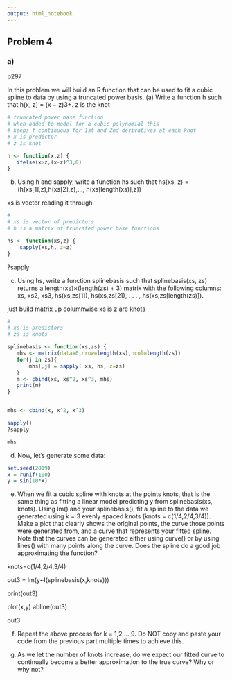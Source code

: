 ```yaml
---
output: html_notebook
---
```


## Problem 4



### a)

p297

In this problem we will build an R function that can be used to fit a cubic spline to data by using a truncated power basis.
(a) Write a function h such that h(x, z) = (x − z)3+.
z is the knot

```r
# truncated power base function
# when added to model for a cubic polynomial this
# keeps f continuous for 1st and 2nd derivatives at each knot
# x is predictor
# z is knot

h <- function(x,z) {
   ifelse(x>z,(x-z)^3,0)
}

```

(b) Using h and sapply, write a function hs such that hs(xs, z) =
       (h(xs[1],z),h(xs[2],z),..., h(xs[length(xs)],z))

xs is vector reading it through

```r
# 
# xs is vector of predictors
# h is a matrix of truncated power base functions

hs <- function(xs,z) {
    sapply(xs,h, z=z)
}
```
?sapply

(c) Using hs, write a function splinebasis such that splinebasis(xs, zs) returns a length(xs)×(length(zs) + 3) matrix with the following columns:
xs, xs2, xs3, hs(xs,zs[1]), hs(xs,zs[2]), . . . , hs(xs,zs[length(zs)]).

just build matrix up columnwise
xs is 
z are knots


```r
#
# xs is predictors
# zs is knots

splinebasis <- function(xs,zs) {
   mhs <- matrix(data=0,nrow=length(xs),ncol=length(zs))
   for(j in zs){
       mhs[,j] = sapply( xs, hs, z=zs)
   }
   m <- cbind(xs, xs^2, xs^3, mhs)
   print(m)
}


mhs <- cbind(x, x^2, x^3)

sapply()
?sapply

mhs
```


(d) Now, let’s generate some data:

```r
set.seed(2019)
x = runif(100)
y = sin(10*x)
```

(e) When we fit a cubic spline with knots at the points knots, that is the same thing as fitting a linear model predicting y from splinebasis(xs, knots). Using lm() and your splinebasis(), fit a spline to the data we generated using k = 3 evenly spaced knots (knots = c(1/4,2/4,3/4)). Make a plot that clearly shows the original points, the curve those points were generated from, and a curve that represents your fitted spline. Note that the curves can be generated either using curve() or by using lines() with many points along the curve. Does the spline do a good job approximating the function?



knots=c(1/4,2/4,3/4)

out3 = lm(y~I(splinebasis(x,knots)))

print(out3)


plot(x,y)
abline(out3)



out3


(f) Repeat the above process for k = 1,2,...,9. Do NOT copy and paste your code from the previous part multiple times to achieve this.



(g) As we let the number of knots increase, do we expect our fitted curve to continually become a better approximation to the true curve? Why or why not?